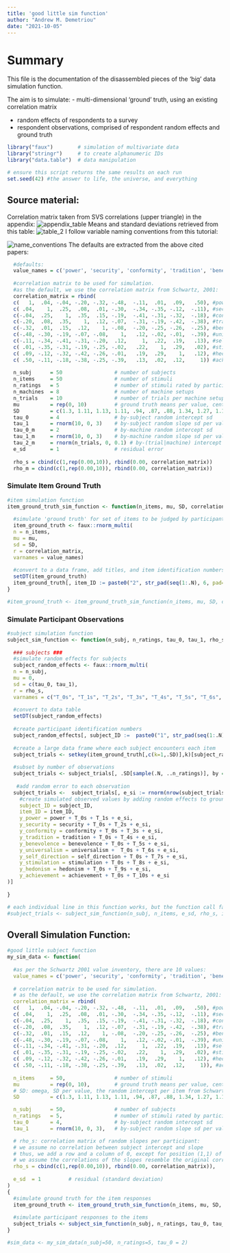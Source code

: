 ```yaml
---
title: 'good little sim function'
author: "Andrew M. Demetriou"
date: "2021-10-05"
---
```


# Summary

This file is the documentation of the disassembled pieces of the 'big' data simulation function. 

The aim is to simulate:
- multi-dimensional 'ground' truth, using an existing correlation matrix

- random effects of respondents to a survey
- respondent observations, comprised of respondent random effects and ground truth

```r
library("faux")        # simulation of multivariate data
library("stringr")     # to create alphanumeric IDs
library("data.table")  # data manipulation

# ensure this script returns the same results on each run
set.seed(42) #the answer to life, the universe, and everything
```

## Source material:

Correlation matrix taken from SVS correlations (upper triangle) in the appendix:
![appendix_table](../III_simulation_study/screenshots/appendix, Schwartz 2001.png)
Means and standard deviations retrieved from this table:
![table_2](../III_simulation_study/screenshots/table 2, Schwartz 2001.png)
I follow variable naming conventions from this tutorial: 

![name_conventions](../III_simulation_study/screenshots/table 2, De Bruine & Barr 2021.png)
The defaults are extracted from the above cited papers:

```r
  #defaults:
  value_names = c('power', 'security', 'conformity', 'tradition', 'benevolence', 'universalism', 'self_direction', 'stimulation', 'hedonism', 'achievement')
  
  #correlation matrix to be used for simulation. 
  #as the default, we use the correlation matrix from Schwartz, 2001:
  correlation_matrix = rbind(
  c(   1,  .04, -.04, -.20, -.32, -.48,  -.11,  .01,  .09,   .50), #power
  c( .04,    1,  .25,  .08,  .01, -.30,  -.34, -.35, -.12,  -.11), #security
  c(-.04,  .25,    1,  .35,  .15, -.19,  -.41, -.31, -.32,  -.18), #conformity
  c(-.20,  .08,  .35,    1,  .12, -.07,  -.31, -.19, -.42,  -.38), #tradition
  c(-.32,  .01,  .15,  .12,    1, -.08,  -.20, -.25, -.26,  -.25), #benevolence
  c(-.48, -.30, -.19, -.07, -.08,    1,   .12, -.02, -.01,  -.39), #universalism
  c(-.11, -.34, -.41, -.31, -.20,  .12,     1,  .22,  .19,   .13), #self-direction
  c( .01, -.35, -.31, -.19, -.25, -.02,   .22,    1,  .29,   .02), #stimulation
  c( .09, -.12, -.32, -.42, -.26, -.01,   .19,  .29,    1,   .12), #hedonism
  c( .50, -.11, -.18, -.38, -.25, -.39,   .13,  .02,  .12,     1)) #achievement
  
  n_subj      = 50                 # number of subjects
  n_items     = 50                 # number of stimuli
  n_ratings   = 5                  # number of stimuli rated by participants
  n_machines  = 8                  # number of machine setups
  n_trials    = 10                 # number of trials per machine setup
  mu          = rep(0, 10)         # ground truth means per value, centered at 0
  SD          = c(1.3, 1.11, 1.13, 1.11, .94, .87, .88, 1.34, 1.27, 1.13)
  tau_0       = 4                  # by-subject random intercept sd
  tau_1       = rnorm(10, 0, 3)    # by-subject random slope sd per value
  tau_0_m     = 2                  # by-machine random intercept sd
  tau_1_m     = rnorm(10, 0, 3)    # by-machine random slope sd per value
  tau_2_m     = rnorm(n_trials, 0, 0.1) # by-(trial|machine) intercept sd
  e_sd        = 1                  # residual error
  
  rho_s = cbind(c(1,rep(0.00,10)), rbind(0.00, correlation_matrix))
  rho_m = cbind(c(1,rep(0.00,10)), rbind(0.00, correlation_matrix))
```

### Simulate Item Ground Truth 

```r
#item simulation function
item_ground_truth_sim_function <- function(n_items, mu, SD, correlation_matrix, value_names){
  
  #simulate 'ground truth' for set of items to be judged by participants
  item_ground_truth <- faux::rnorm_multi(
  n = n_items, 
  mu = mu, 
  sd = SD,
  r = correlation_matrix,
  varnames = value_names)
  
  #convert to a data frame, add titles, and item identification numbers
  setDT(item_ground_truth)
  item_ground_truth[, item_ID := paste0("2", str_pad(seq(1:.N), 6, pad='0'))]
}

#item_ground_truth <- item_ground_truth_sim_function(n_items, mu, SD, correlation_matrix, value_names)
```

### Simulate Participant Observations

```r
#subject simulation function
subject_sim_function <- function(n_subj, n_ratings, tau_0, tau_1, rho_s, e_sd, item_ground_truth){
  
  ### subjects ###
  #simulate random effects for subjects
  subject_random_effects <- faux::rnorm_multi(
  n = n_subj, 
  mu = 0, 
  sd = c(tau_0, tau_1),
  r = rho_s,
  varnames = c("T_0s", "T_1s", "T_2s", "T_3s", "T_4s", "T_5s", "T_6s", "T_7s", "T_8s", "T_9s", "T_10s"))
  
  #convert to data table
  setDT(subject_random_effects)
  
  #create participant identification numbers
  subject_random_effects[, subject_ID :=  paste0("1", str_pad(seq(1:.N), 4, pad='0'))]
                          
  #create a large data frame where each subject encounters each item
  subject_trials <- setkey(item_ground_truth[,c(k=1,.SD)],k)[subject_random_effects[,c(k=1,.SD)],allow.cartesian=TRUE][,k:=NULL]
 
  #subset by number of observations
  subject_trials <- subject_trials[, .SD[sample(.N, ..n_ratings)], by = subject_ID]  
  
   #add random error to each observation
  subject_trials <-  subject_trials[, e_si := rnorm(nrow(subject_trials), mean=0, sd=e_sd)][, .(
    #create simulated observed values by adding random effects to ground truth
    subject_ID = subject_ID,
    item_ID = item_ID,
    y_power = power + T_0s + T_1s + e_si,
    y_security = security + T_0s + T_2s + e_si, 
    y_conformity = conformity + T_0s + T_3s + e_si,
    y_tradition = tradition + T_0s + T_4s + e_si,
    y_benevolence = benevolence + T_0s + T_5s + e_si,
    y_universalism = universalism +  T_0s + T_6s + e_si,
    y_self_direction = self_direction + T_0s + T_7s + e_si, 
    y_stimulation = stimulation + T_0s + T_8s + e_si, 
    y_hedonism = hedonism + T_0s + T_9s + e_si,
    y_achievement = achievement + T_0s + T_10s + e_si 
)] 
  
} 

# each individual line in this function works, but the function call fails:
#subject_trials <- subject_sim_function(n_subj, n_items, e_sd, rho_s, item_ground_truth=item_ground_truth)
```

## Overall Simulation Function:

```r
#good little subject function
my_sim_data <- function(
  
  #as per the Schwartz 2001 value inventory, there are 10 values:
  value_names = c('power', 'security', 'conformity', 'tradition', 'benevolence', 'universalism', 'self_direction', 'stimulation', 'hedonism', 'achievement'),
  
  # correlation matrix to be used for simulation. 
  # as the default, we use the correlation matrix from Schwartz, 2001:
  correlation_matrix = rbind(
  c(   1,  .04, -.04, -.20, -.32, -.48,  -.11,  .01,  .09,   .50), #power
  c( .04,    1,  .25,  .08,  .01, -.30,  -.34, -.35, -.12,  -.11), #security
  c(-.04,  .25,    1,  .35,  .15, -.19,  -.41, -.31, -.32,  -.18), #conformity
  c(-.20,  .08,  .35,    1,  .12, -.07,  -.31, -.19, -.42,  -.38), #tradition
  c(-.32,  .01,  .15,  .12,    1, -.08,  -.20, -.25, -.26,  -.25), #benevolence
  c(-.48, -.30, -.19, -.07, -.08,    1,   .12, -.02, -.01,  -.39), #universalism
  c(-.11, -.34, -.41, -.31, -.20,  .12,     1,  .22,  .19,   .13), #self-direction
  c( .01, -.35, -.31, -.19, -.25, -.02,   .22,    1,  .29,   .02), #stimulation
  c( .09, -.12, -.32, -.42, -.26, -.01,   .19,  .29,    1,   .12), #hedonism
  c( .50, -.11, -.18, -.38, -.25, -.39,   .13,  .02,  .12,     1)), #achievement
  
  n_items     = 50,                # number of stimuli
  mu          = rep(0, 10),        # ground truth means per value, centered at 0
  # SD: omega, SD per value, the random intercept per item from Schwartz, 2001:
  SD          = c(1.3, 1.11, 1.13, 1.11, .94, .87, .88, 1.34, 1.27, 1.13),

  n_subj      = 50,                # number of subjects
  n_ratings   = 5,                 # number of stimuli rated by participants
  tau_0       = 4,                 # by-subject random intercept sd
  tau_1       = rnorm(10, 0, 3),   # by-subject random slope sd per value

  # rho_s: correlation matrix of random slopes per participant:
  # we assume no correlation between subject intercept and slope
  # thus, we add a row and a column of 0, except for position (1,1) of the matrix.
  # we assume the correlations of the slopes resemble the original correlation matrix
  rho_s = cbind(c(1,rep(0.00,10)), rbind(0.00, correlation_matrix)), 
  
  e_sd  = 1         # residual (standard deviation)
)
{
  #simulate ground truth for the item responses
  item_ground_truth <- item_ground_truth_sim_function(n_items, mu, SD, correlation_matrix, value_names)
  
  #simulate participant responses to the items
  subject_trials <- subject_sim_function(n_subj, n_ratings, tau_0, tau_1, rho_s, e_sd, item_ground_truth)
}
```


```r
#sim_data <- my_sim_data(n_subj=50, n_ratings=5, tau_0 = 2)
```


